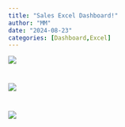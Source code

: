 ```yaml
---
title: "Sales Excel Dashboard!"
author: "MM"
date: "2024-08-23"
categories: [Dashboard,Excel]
---
```


![](1.PNG)

# 

![](2.PNG)

# 

![](3.PNG)
